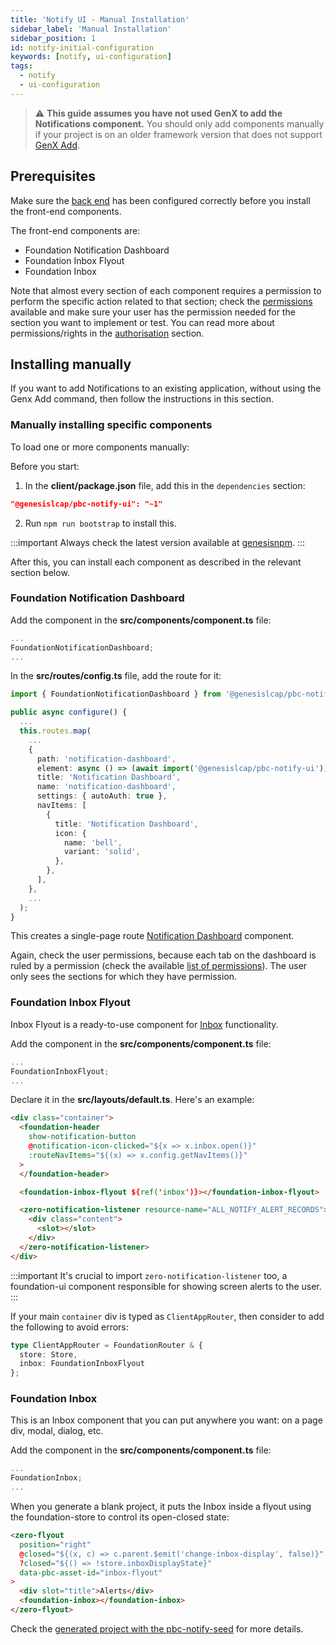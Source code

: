 ---
title: 'Notify UI - Manual Installation'
sidebar_label: 'Manual Installation'
sidebar_position: 1
id: notify-initial-configuration
keywords: [notify, ui-configuration]
tags:
  - notify
  - ui-configuration
---


> :warning: **This guide assumes you have not used GenX to add the Notifications component.** You should only add components manually if your project is on an older framework version that does not support [GenX Add](../../../../components/notifications/notifications-installation).

## Prerequisites

Make sure the [back end](../../notifications-server/notify-configuring-runtime) has been configured correctly before you install the front-end components. 

The front-end components are:

- Foundation Notification Dashboard
- Foundation Inbox Flyout
- Foundation Inbox

Note that almost every section of each component requires a permission to perform the specific action related to that section; check the [permissions](../notify-permissions) available and make sure your user has the permission needed for the section you want to implement or test. You can read more about permissions/rights in the [authorisation](/server/access-control/authorisation#users-profiles-and-right-codes) section.

## Installing manually

If you want to add Notifications to an existing application, without using the Genx Add command, then follow the instructions in this section.

### Manually installing specific components
To load one or more components manually:

Before you start:

1. In the **client/package.json** file, add this in the `dependencies` section:

```json
"@genesislcap/pbc-notify-ui": "~1"
```

2. Run `npm run bootstrap` to install this.

:::important
Always check the latest version available at [genesisnpm](https://www.npmjs.com/~genesisnpm).
:::

After this, you can install each component as described in the relevant section below.

### Foundation Notification Dashboard

Add the component in the **src/components/component.ts** file:
```typescript
...
FoundationNotificationDashboard;
...
```

In the **src/routes/config.ts** file, add the route for it:

```typescript
import { FoundationNotificationDashboard } from '@genesislcap/pbc-notify-ui';

public async configure() {
  ...
  this.routes.map(
    ...
    {
      path: 'notification-dashboard',
      element: async () => (await import('@genesislcap/pbc-notify-ui')).FoundationNotificationDashboard,
      title: 'Notification Dashboard',
      name: 'notification-dashboard',
      settings: { autoAuth: true },
      navItems: [
        {
          title: 'Notification Dashboard',
          icon: {
            name: 'bell',
            variant: 'solid',
          },
        },
      ],
    },
    ...
  );
}
```

This creates a single-page route [Notification Dashboard](../../notifications-ui/notify-ui-components#notification-dashboard) component.

Again, check the user permissions, because each tab on the dashboard is ruled by a permission (check the available [list of permissions](../notify-permissions)). The user only sees the sections for which they have permission.

### Foundation Inbox Flyout

Inbox Flyout is a ready-to-use component for [Inbox](../../notifications-ui/notify-ui-components#inbox) functionality.

Add the component in the **src/components/component.ts** file:
```typescript
...
FoundationInboxFlyout;
...
```

Declare it in the **src/layouts/default.ts**. Here's an example:

```html
<div class="container">
  <foundation-header
    show-notification-button
    @notification-icon-clicked="${x => x.inbox.open()}"
    :routeNavItems="${(x) => x.config.getNavItems()}"
  >
  </foundation-header>

  <foundation-inbox-flyout ${ref('inbox')}></foundation-inbox-flyout>

  <zero-notification-listener resource-name="ALL_NOTIFY_ALERT_RECORDS">
    <div class="content">
      <slot></slot>
    </div>
  </zero-notification-listener>
</div>
```

:::important
It's crucial to import ```zero-notification-listener``` too, a foundation-ui component responsible for showing screen alerts to the user.
:::

If your main `container` div is typed as `ClientAppRouter`, then consider to add the following to avoid errors:
```typescript
type ClientAppRouter = FoundationRouter & {
  store: Store,
  inbox: FoundationInboxFlyout
};
```

### Foundation Inbox

This is an Inbox component that you can put anywhere you want: on a page div, modal, dialog, etc. 

Add the component in the **src/components/component.ts** file:
```typescript
...
FoundationInbox;
...
```

When you generate a blank project, it puts the Inbox inside a flyout using the foundation-store to control its open-closed state:

```html
<zero-flyout
  position="right"
  @closed="${(x, c) => c.parent.$emit('change-inbox-display', false)}"
  ?closed="${() => !store.inboxDisplayState}"
  data-pbc-asset-id="inbox-flyout"
>
  <div slot="title">Alerts</div>
  <foundation-inbox></foundation-inbox>
</zero-flyout>
```

Check the [generated project with the pbc-notify-seed](#on-a-new-application) for more details.